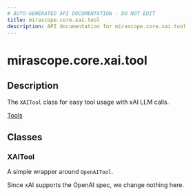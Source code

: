 ```yaml
---
# AUTO-GENERATED API DOCUMENTATION - DO NOT EDIT
title: mirascope.core.xai.tool
description: API documentation for mirascope.core.xai.tool
---
```


# mirascope.core.xai.tool

<ApiType type="Module" />

## Description

The `XAITool` class for easy tool usage with xAI LLM calls.

<Info title="Usage">

[Tools](/docs/mirascope/learn/tools)

</Info>

## Classes

### XAITool

A simple wrapper around `OpenAITool`.

Since xAI supports the OpenAI spec, we change nothing here.


